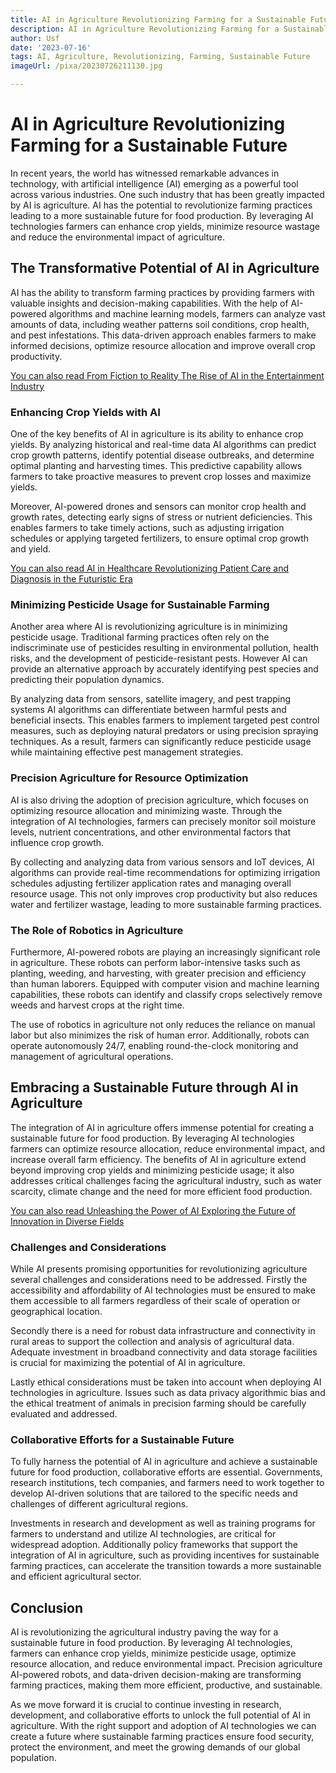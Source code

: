 ```yaml
---
title: AI in Agriculture Revolutionizing Farming for a Sustainable Future
description: AI in Agriculture Revolutionizing Farming for a Sustainable Future
author: Usf
date: '2023-07-16'
tags: AI, Agriculture, Revolutionizing, Farming, Sustainable Future
imageUrl: /pixa/20230726211130.jpg

---
```

# AI in Agriculture Revolutionizing  Farming for a Sustainable Future

In recent years,  the world has witnessed remarkable advances  in  technology, with artificial  intelligence (AI) emerging as a powerful tool across various industries. One such industry  that has been greatly impacted by AI is agriculture. AI has the potential  to revolutionize farming practices leading to a more sustainable future  for food production. By leveraging AI technologies farmers can enhance crop yields, minimize resource wastage and reduce the environmental impact of agriculture.

## The Transformative Potential of AI in Agriculture

AI has the ability to transform  farming practices by providing farmers  with valuable  insights and  decision-making capabilities. With the help of AI-powered algorithms and machine learning models, farmers can analyze  vast amounts of data, including weather patterns soil conditions, crop health, and pest infestations.  This data-driven approach enables farmers to make informed decisions, optimize resource allocation and improve overall crop productivity.

[You can also read From Fiction to Reality The Rise  of AI in the Entertainment  Industry](From%20Fiction%20to%20Reality%20The%20Rise%20of%20AI%20in%20the%20Entertainment%20Industry)


### Enhancing Crop Yields with AI

One of the key  benefits of  AI in agriculture is its  ability to enhance crop yields. By analyzing historical and real-time data AI algorithms can predict crop growth patterns, identify potential disease outbreaks, and determine optimal planting and harvesting times.  This predictive capability allows  farmers to take proactive measures  to prevent crop losses and maximize yields.

Moreover, AI-powered drones and sensors can monitor crop  health and growth  rates, detecting early signs of stress or nutrient  deficiencies. This enables farmers to take timely actions, such as adjusting  irrigation schedules or applying targeted fertilizers,  to  ensure optimal crop growth and yield.

[You can also read AI in  Healthcare Revolutionizing Patient Care and Diagnosis in the  Futuristic Era](AI%20in%20Healthcare%20Revolutionizing%20Patient%20Care%20and%20Diagnosis%20in%20the%20Futuristic%20Era)


### Minimizing Pesticide Usage for Sustainable Farming

Another area where AI is revolutionizing agriculture is in minimizing pesticide usage. Traditional farming practices often rely on the indiscriminate use of pesticides resulting in environmental pollution, health risks, and  the development of pesticide-resistant  pests. However AI can provide an alternative approach by accurately identifying pest species  and predicting  their population dynamics.

By  analyzing data from sensors,  satellite imagery,  and pest trapping systems AI algorithms can differentiate  between harmful pests and beneficial insects. This enables farmers to implement targeted pest control measures, such as deploying natural predators or using precision spraying techniques. As  a result, farmers can significantly reduce pesticide usage while maintaining effective pest management strategies.

### Precision Agriculture for Resource Optimization

AI is also driving the adoption of precision agriculture, which focuses on optimizing  resource allocation and minimizing waste. Through  the integration of AI technologies, farmers can precisely monitor soil moisture levels, nutrient concentrations, and other environmental factors that  influence crop growth.

By collecting and analyzing data from various sensors  and  IoT devices, AI algorithms can  provide real-time recommendations for  optimizing irrigation  schedules adjusting fertilizer application rates and managing overall resource usage. This  not only improves crop productivity but also reduces water and fertilizer  wastage, leading to  more sustainable farming practices.

### The Role of Robotics  in Agriculture

Furthermore, AI-powered robots are playing an increasingly significant role in agriculture. These robots can perform labor-intensive tasks such as planting, weeding, and harvesting, with greater precision and efficiency than human laborers. Equipped with computer vision and machine learning  capabilities, these robots can identify and classify crops selectively remove weeds and harvest crops at the right time.

The use of  robotics in agriculture  not only reduces the reliance on manual labor but also minimizes the  risk of human error. Additionally, robots  can operate autonomously 24/7, enabling round-the-clock monitoring and management of agricultural operations.

## Embracing a Sustainable Future through AI in Agriculture

The integration of AI in agriculture offers immense potential for creating a sustainable future for  food production. By leveraging AI technologies farmers can optimize resource allocation, reduce environmental impact, and increase overall farm efficiency.  The benefits  of AI in agriculture extend  beyond improving crop yields and minimizing pesticide usage;  it also addresses critical challenges facing  the agricultural industry, such as water scarcity, climate  change and the need for more efficient food production.

[You can also read Unleashing the Power of AI Exploring  the Future of  Innovation  in Diverse Fields](Unleashing%20the%20Power%20of%20AI%20Exploring%20the%20Future%20of%20Innovation%20in%20Diverse%20Fields)


### Challenges  and Considerations

While AI  presents  promising  opportunities  for revolutionizing  agriculture  several challenges and considerations need  to be addressed. Firstly the accessibility and affordability of AI technologies must be ensured to make them accessible  to all  farmers  regardless  of their scale of operation or geographical location.

Secondly there is a need for robust data infrastructure and connectivity  in rural areas to support the collection and  analysis of agricultural data.  Adequate investment in broadband connectivity and data storage facilities is crucial for maximizing the potential of AI in agriculture.

Lastly ethical considerations must be taken into account when deploying AI technologies in agriculture. Issues such as data privacy algorithmic bias and the ethical treatment of animals in precision farming should be carefully evaluated and addressed.

### Collaborative Efforts  for  a Sustainable Future

To fully harness the potential of AI in agriculture and achieve a sustainable future for food production, collaborative efforts are essential. Governments, research  institutions,  tech companies, and farmers need to work together to develop AI-driven solutions  that are tailored to the specific needs and challenges of different agricultural regions.

Investments in research  and development as  well as training programs for farmers to  understand and utilize AI technologies, are critical for widespread adoption. Additionally policy frameworks that support the integration  of AI in agriculture, such as providing incentives for sustainable farming practices,  can accelerate  the transition towards a more sustainable and efficient agricultural sector.

## Conclusion

AI is revolutionizing  the agricultural industry paving the way for a sustainable future in  food production. By leveraging AI technologies, farmers can enhance  crop  yields, minimize pesticide usage, optimize resource allocation, and  reduce environmental impact. Precision agriculture AI-powered robots,  and data-driven decision-making are transforming farming practices, making them more efficient, productive, and sustainable.

As we move forward it is crucial to continue investing in  research, development, and  collaborative efforts to unlock the full potential of AI in agriculture. With the right support  and adoption of AI technologies we can create a future where sustainable farming practices ensure food security, protect the environment, and meet the growing demands of our global population.